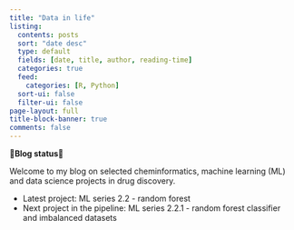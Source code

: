 ```yaml
---
title: "Data in life"
listing:
  contents: posts
  sort: "date desc"
  type: default
  fields: [date, title, author, reading-time]
  categories: true
  feed: 
    categories: [R, Python]
  sort-ui: false
  filter-ui: false
page-layout: full
title-block-banner: true
comments: false
---
```


**🌟Blog status🌟**

Welcome to my blog on selected cheminformatics, machine learning (ML) and data science projects in drug discovery.

* Latest project: ML series 2.2 - random forest
* Next project in the pipeline: ML series 2.2.1 - random forest classifier and imbalanced datasets

<br>

<a rel="me" href="https://fosstodon.org/@jhylin"></a>